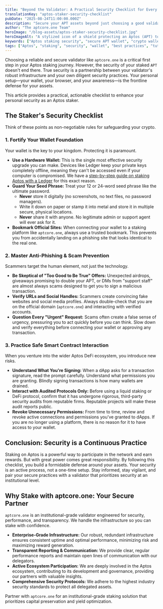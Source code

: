 ```yaml
---
title: "Beyond the Validator: A Practical Security Checklist for Every Aptos Staker"
translationKey: "aptos-staker-security-checklist"
pubDate: "2025-08-24T11:00:00.000Z"
description: "Secure your APT assets beyond just choosing a good validator. Our essential checklist covers wallet security, phishing prevention, and smart contract safety for Aptos stakers."
author: "The aptcore.one Team"
heroImage: "/blog-assets/aptos-staker-security-checklist.jpg"
heroImageAlt: "A stylized icon of a shield protecting an Aptos (APT) token, symbolizing staker security."
keywords: ["Aptos staking security", "secure APT wallet", "crypto wallet security tips", "prevent crypto scams", "Aptos phishing", "Ledger Aptos security", "smart contract risk"]
tags: ["Aptos", "staking", "security", "wallet", "best practices", "tutorial", "APT"]
---
```


Choosing a reliable and secure validator like `aptcore.one` is a critical first step in your Aptos staking journey. However, the security of your staked `APT` doesn't end there. True security is a partnership between your validator's robust infrastructure and your own diligent security practices. Your personal setup—your wallet, your browser, and your awareness—is the frontline defense for your assets.

This article provides a practical, actionable checklist to enhance your personal security as an Aptos staker.

## The Staker's Security Checklist

Think of these points as non-negotiable rules for safeguarding your crypto.

### 1. Fortify Your Wallet Foundation

Your wallet is the key to your kingdom. Protecting it is paramount.

* **Use a Hardware Wallet:** This is the single most effective security upgrade you can make. Devices like Ledger keep your private keys completely offline, meaning they can't be accessed even if your computer is compromised. We have a [step-by-step guide on staking Aptos with a Ledger](/blog/how-to-stake-aptos-with-ledger-a-step-by-step-security-guide/) for this exact reason.
* **Guard Your Seed Phrase:** Treat your 12 or 24-word seed phrase like the ultimate password.
    * **Never** store it digitally (no screenshots, no text files, no password managers).
    * Write it down on paper or stamp it into metal and store it in multiple secure, physical locations.
    * **Never** share it with anyone. No legitimate admin or support agent will ever ask for it.
* **Bookmark Official Sites:** When connecting your wallet to a staking platform like `aptcore.one`, always use a trusted bookmark. This prevents you from accidentally landing on a phishing site that looks identical to the real one.

### 2. Master Anti-Phishing & Scam Prevention

Scammers target the human element, not just the technology.

* **Be Skeptical of "Too Good to Be True" Offers:** Unexpected airdrops, giveaways promising to double your APT, or DMs from "support staff" are almost always scams designed to get you to sign a malicious transaction.
* **Verify URLs and Social Handles:** Scammers create convincing fake websites and social media profiles. Always double-check that you are on the official domain (`aptcore.one`) and interacting with verified accounts.
* **Question Every "Urgent" Request:** Scams often create a false sense of urgency, pressuring you to act quickly before you can think. Slow down and verify everything before connecting your wallet or approving any transaction.

### 3. Practice Safe Smart Contract Interaction

When you venture into the wider Aptos DeFi ecosystem, you introduce new risks.

* **Understand What You're Signing:** When a dApp asks for a transaction signature, read the prompt carefully. Understand what permissions you are granting. Blindly signing transactions is how many wallets are drained.
* **Interact with Audited Protocols Only:** Before using a liquid staking or DeFi protocol, confirm that it has undergone rigorous, third-party security audits from reputable firms. Reputable projects will make these audit reports public.
* **Revoke Unnecessary Permissions:** From time to time, review and revoke active connections and permissions you've granted to dApps. If you are no longer using a platform, there is no reason for it to have access to your wallet.

## Conclusion: Security is a Continuous Practice

Staking on Aptos is a powerful way to participate in the network and earn rewards. But with great power comes great responsibility. By following this checklist, you build a formidable defense around your assets. Your security is an active process, not a one-time setup. Stay informed, stay vigilant, and pair your secure practices with a validator that prioritizes security at an institutional level.

## Why Stake with aptcore.one: Your Secure Partner

`aptcore.one` is an institutional-grade validator engineered for security, performance, and transparency. We handle the infrastructure so you can stake with confidence.
* **Enterprise-Grade Infrastructure:** Our robust, redundant infrastructure ensures consistent uptime and optimal performance, minimizing risk and maximizing reward generation.
* **Transparent Reporting & Communication:** We provide clear, regular performance reports and maintain open lines of communication with our delegators.
* **Active Ecosystem Participation:** We are deeply involved in the Aptos ecosystem, contributing to its development and governance, providing our partners with valuable insights.
* **Comprehensive Security Protocols:** We adhere to the highest industry security standards to protect all delegated assets.

Partner with `aptcore.one` for an institutional-grade staking solution that prioritizes capital preservation and yield optimization.